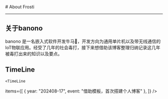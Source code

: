 
<BaseLayout title="About">
  <BaseCard title="About">
# About Frosti

---

## 关于banono

banono 是一名嵌入式软件开发牛马🐂，开发方向为通用单片机以及带无线通信的IoT物联应用。经受了几年的社会毒打，接下来想借助该博客整理归纳记录这几年被毒打出来的知识以及要点。

## TimeLine

    <TimeLine

items={[
{ year: "202408-17", event: "借助模板，首次搭建个人博客" },
]}
/>

  </BaseCard>
</BaseLayout>
